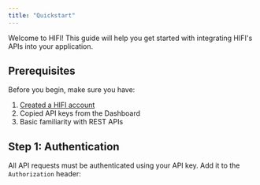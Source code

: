 ```yaml
---
title: "Quickstart"
---
```


Welcome to HIFI! This guide will help you get started with integrating HIFI's APIs into your application.

## Prerequisites

Before you begin, make sure you have:

1. [Created a HIFI account](https://dashboard.hifibridge.com/login?request_access=true)
2. Copied API keys from the Dashboard
3. Basic familiarity with REST APIs

## Step 1: Authentication

All API requests must be authenticated using your API key. Add it to the `Authorization` header:
